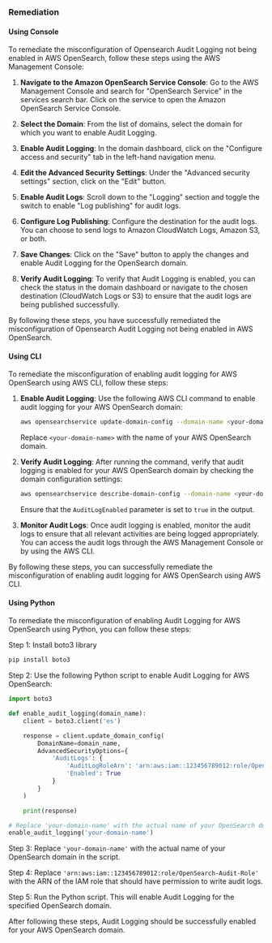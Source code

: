 ### Remediation

#### Using Console

To remediate the misconfiguration of Opensearch Audit Logging not being enabled in AWS OpenSearch, follow these steps using the AWS Management Console:

1. **Navigate to the Amazon OpenSearch Service Console**: Go to the AWS Management Console and search for "OpenSearch Service" in the services search bar. Click on the service to open the Amazon OpenSearch Service Console.

2. **Select the Domain**: From the list of domains, select the domain for which you want to enable Audit Logging.

3. **Enable Audit Logging**: In the domain dashboard, click on the "Configure access and security" tab in the left-hand navigation menu.

4. **Edit the Advanced Security Settings**: Under the "Advanced security settings" section, click on the "Edit" button.

5. **Enable Audit Logs**: Scroll down to the "Logging" section and toggle the switch to enable "Log publishing" for audit logs.

6. **Configure Log Publishing**: Configure the destination for the audit logs. You can choose to send logs to Amazon CloudWatch Logs, Amazon S3, or both.

7. **Save Changes**: Click on the "Save" button to apply the changes and enable Audit Logging for the OpenSearch domain.

8. **Verify Audit Logging**: To verify that Audit Logging is enabled, you can check the status in the domain dashboard or navigate to the chosen destination (CloudWatch Logs or S3) to ensure that the audit logs are being published successfully.

By following these steps, you have successfully remediated the misconfiguration of Opensearch Audit Logging not being enabled in AWS OpenSearch.

#### Using CLI

To remediate the misconfiguration of enabling audit logging for AWS OpenSearch using AWS CLI, follow these steps:

1. **Enable Audit Logging**: Use the following AWS CLI command to enable audit logging for your AWS OpenSearch domain:
   
   ```bash
   aws opensearchservice update-domain-config --domain-name <your-domain-name> --advanced-security-options Enabled=true,InternalUserDatabaseEnabled=true,AuditLogEnabled=true
   ```

   Replace `<your-domain-name>` with the name of your AWS OpenSearch domain.

2. **Verify Audit Logging**: After running the command, verify that audit logging is enabled for your AWS OpenSearch domain by checking the domain configuration settings:

   ```bash
   aws opensearchservice describe-domain-config --domain-name <your-domain-name> --output json
   ```

   Ensure that the `AuditLogEnabled` parameter is set to `true` in the output.

3. **Monitor Audit Logs**: Once audit logging is enabled, monitor the audit logs to ensure that all relevant activities are being logged appropriately. You can access the audit logs through the AWS Management Console or by using the AWS CLI.

By following these steps, you can successfully remediate the misconfiguration of enabling audit logging for AWS OpenSearch using AWS CLI.

#### Using Python

To remediate the misconfiguration of enabling Audit Logging for AWS OpenSearch using Python, you can follow these steps:

Step 1: Install boto3 library
```bash
pip install boto3
```

Step 2: Use the following Python script to enable Audit Logging for AWS OpenSearch:

```python
import boto3

def enable_audit_logging(domain_name):
    client = boto3.client('es')

    response = client.update_domain_config(
        DomainName=domain_name,
        AdvancedSecurityOptions={
            'AuditLogs': {
                'AuditLogRoleArn': 'arn:aws:iam::123456789012:role/OpenSearch-Audit-Role',
                'Enabled': True
            }
        }
    )

    print(response)

# Replace 'your-domain-name' with the actual name of your OpenSearch domain
enable_audit_logging('your-domain-name')
```

Step 3: Replace `'your-domain-name'` with the actual name of your OpenSearch domain in the script.

Step 4: Replace `'arn:aws:iam::123456789012:role/OpenSearch-Audit-Role'` with the ARN of the IAM role that should have permission to write audit logs.

Step 5: Run the Python script. This will enable Audit Logging for the specified OpenSearch domain.

After following these steps, Audit Logging should be successfully enabled for your AWS OpenSearch domain.

